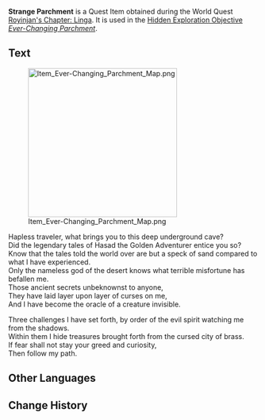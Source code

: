 {{Item Infobox
|id          = 120009
|image       = Item Whispering Parchment.png
|type        = Quest Items
|description = An ancient and mysterious roll of parchment. It looks like a note left by an adventurer.
|source1     = [[Royinjan's Chapter: Linga]]
}}
'''Strange Parchment''' is a Quest Item obtained during the World Quest [[Royinjan's Chapter: Linga]]. It is used in the [[Hidden Exploration Objective]] ''[[Ever-Changing Parchment]]''.

==Text==
[[File:Item Ever-Changing Parchment Map.png|300px]]

Hapless traveler, what brings you to this deep underground cave?<br />
Did the legendary tales of Hasad the Golden Adventurer entice you so?<br />
Know that the tales told the world over are but a speck of sand compared to what I have experienced.<br />
Only the nameless god of the desert knows what terrible misfortune has befallen me.<br />
Those ancient secrets unbeknownst to anyone,<br />
They have laid layer upon layer of curses on me,<br />
And I have become the oracle of a creature invisible.

Three challenges I have set forth, by order of the evil spirit watching me from the shadows.<br />
Within them I hide treasures brought forth from the cursed city of brass.<br />
If fear shall not stay your greed and curiosity,<br />
Then follow my path.

==Other Languages==
{{Other Languages
|default_hidden = 1
|en      = Strange Parchment
|zhs     = 诡异的羊皮卷
|zhs_rm  = Guǐyì de Yángpí-juàn
|zht     = 詭異的羊皮卷
|zht_rm  = Guǐyì de Yángpí-juàn
|ja      = 奇妙な羊皮紙
|ja_rm   = Kimyou na Youhishi
|ko      = 기이한 양피지
|ko_rm   = Giihan Yangpiji
|es      = Pergamino extraño
|fr      = Vélin étrange
|ru      = Странный пергамент
|th      = ม้วนหนังประหลาด
|th_rm   = 
|vi      = Cuộn Giấy Da Kỳ Lạ
|de      = Merkwürdiges Pergament
|id      = Perkamen yang Aneh
|pt      = Pergaminho Estranho
|tr      = Tuhaf Parşömen
|it      = Pergamena strana
}}

==Change History==
{{Change History|3.0}}